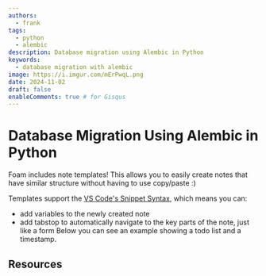 ```yaml
---
authors:
  - frank
tags:
  - python
  - alembic
description: Database migration using Alembic in Python
keywords:
  - database migration with alembic
image: https://i.imgur.com/mErPwqL.png
date: 2024-11-02
draft: false
enableComments: true # for Gisqus
---
```


# Database Migration Using Alembic in Python

Foam includes note templates!
This allows you to easily create notes that have similar structure without having to use copy/paste :)

Templates support the [VS Code's Snippet Syntax](https://code.visualstudio.com/docs/editor/userdefinedsnippets#_snippet-syntax), which means you can:

- add variables to the newly created note
- add tabstop to automatically navigate to the key parts of the note, just like a form
Below you can see an example showing a todo list and a timestamp.

<!--truncate-->

## Resources
